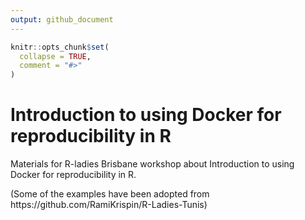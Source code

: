 ```yaml
---
output: github_document
---
```


<!-- README.md is generated from README.Rmd. Please edit that file -->

```r
knitr::opts_chunk$set(
  collapse = TRUE,
  comment = "#>"
)
```

# Introduction to using Docker for reproducibility in R

<!-- badges: start -->
<!-- badges: end -->

Materials for R-ladies Brisbane workshop about Introduction to using Docker for
reproducibility in R.

(Some of the examples have been adopted from https://github.com/RamiKrispin/R-Ladies-Tunis)
